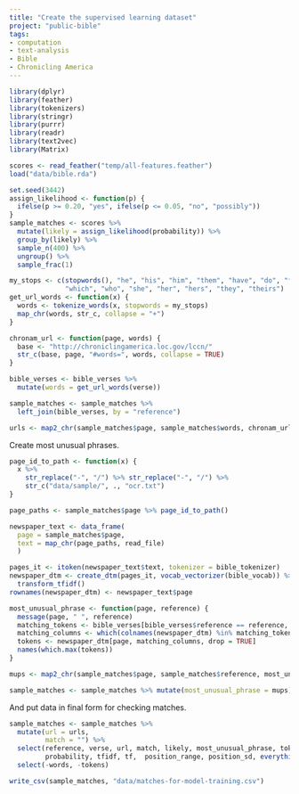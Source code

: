 ```yaml
---
title: "Create the supervised learning dataset"
project: "public-bible"
tags:
- computation
- text-analysis
- Bible
- Chronicling America
---
```


```r
library(dplyr)
library(feather)
library(tokenizers)
library(stringr)
library(purrr)
library(readr)
library(text2vec)
library(Matrix)

scores <- read_feather("temp/all-features.feather")
load("data/bible.rda")
```


```r
set.seed(3442)
assign_likelihood <- function(p) {
  ifelse(p >= 0.20, "yes", ifelse(p <= 0.05, "no", "possibly"))
}
sample_matches <- scores %>% 
  mutate(likely = assign_likelihood(probability)) %>% 
  group_by(likely) %>% 
  sample_n(400) %>% 
  ungroup() %>% 
  sample_frac(1) 
```


```r
my_stops <- c(stopwords(), "he", "his", "him", "them", "have", "do", "from", 
              "which", "who", "she", "her", "hers", "they", "theirs")
get_url_words <- function(x) {
  words <- tokenize_words(x, stopwords = my_stops)
  map_chr(words, str_c, collapse = "+")
}

chronam_url <- function(page, words) {
  base <- "http://chroniclingamerica.loc.gov/lccn/"
  str_c(base, page, "#words=", words, collapse = TRUE)
}

bible_verses <- bible_verses %>% 
  mutate(words = get_url_words(verse))

sample_matches <- sample_matches %>%
  left_join(bible_verses, by = "reference")

urls <- map2_chr(sample_matches$page, sample_matches$words, chronam_url)
```

Create most unusual phrases.

```r
page_id_to_path <- function(x) {
  x %>% 
    str_replace("-", "/") %>% str_replace("-", "/") %>% 
    str_c("data/sample/", ., "ocr.txt")
}

page_paths <- sample_matches$page %>% page_id_to_path()

newspaper_text <- data_frame(
  page = sample_matches$page,
  text = map_chr(page_paths, read_file)
  )

pages_it <- itoken(newspaper_text$text, tokenizer = bible_tokenizer)
newspaper_dtm <- create_dtm(pages_it, vocab_vectorizer(bible_vocab)) %>% 
  transform_tfidf()
rownames(newspaper_dtm) <- newspaper_text$page

most_unusual_phrase <- function(page, reference) {
  message(page, " ", reference)
  matching_tokens <- bible_verses[bible_verses$reference == reference, ]$tokens[[1]]
  matching_columns <- which(colnames(newspaper_dtm) %in% matching_tokens)
  tokens <- newspaper_dtm[page, matching_columns, drop = TRUE] 
  names(which.max(tokens))
}

mups <- map2_chr(sample_matches$page, sample_matches$reference, most_unusual_phrase)

sample_matches <- sample_matches %>% mutate(most_unusual_phrase = mups)
```

And put data in final form for checking matches.

```r
sample_matches <- sample_matches %>% 
  mutate(url = urls,
         match = "") %>% 
  select(reference, verse, url, match, likely, most_unusual_phrase, token_count,
         probability, tfidf, tf,  position_range, position_sd, everything()) %>% 
  select(-words, -tokens)
```


```r
write_csv(sample_matches, "data/matches-for-model-training.csv")
```
